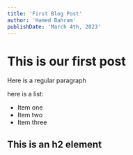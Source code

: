 ---
title: 'First Blog Post'
author: 'Hamed Bahram'
publishDate: 'March 4th, 2023'
---

# This is our first post

Here is a regular paragraph

here is a list:

- Item one
- Item two
- Item three

## This is an h2 element
